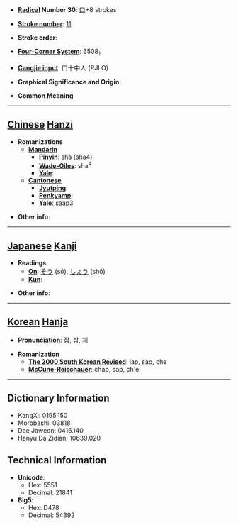 * '''[[Wiktionary:Chinese radical index| Radical]] Number 30''': [[Wiktionary:Chinese radical index 口|口]]+8 strokes

* '''[[Wiktionary:Chinese total strokes index|Stroke number]]''': [[Wiktionary:Chinese total strokes index 11|11]]

* '''Stroke order''': 

* '''[[Wiktionary:Chinese four corner index|Four-Corner System]]''': 6508<sub>1</sub>

* '''[[Wiktionary:Chinese Cangjie index|Cangjie input]]''': 口十中人 (RJLO)

* '''Graphical Significance and Origin''': 

* '''Common Meaning'''

----

== [[Chinese]] [[Hanzi]] ==

* '''Romanizations'''
** '''[[Mandarin]]'''
*** '''[[Pinyin]]''': shà (sha4)
*** '''[[Wade-Giles]]''': sha<sup>4</sup>
*** '''[[Yale]]''': 
** '''[[Cantonese]]'''
*** '''[[Jyutping]]''':
*** '''[[Penkyamp]]''': 
*** '''[[Yale]]''': saap3

* '''Other info''': 

----

== [[Japanese]] [[Kanji]] ==

* '''Readings'''
** '''[[On]]''': [[そう]] (sō), [[しょう]] (shō)
** '''[[Kun]]''': 

* '''Other info''':  

----

== [[Korean]] [[Hanja]] ==

* '''Pronunciation''': 잡, 삽, 체

* '''Romanization'''
** '''[[The 2000 South Korean Revised Romanization|The 2000 South Korean Revised]]''': jap, sap, che
** '''[[McCune-Reischauer]]''': chap, sap, ch'e

----

== Dictionary Information ==

* KangXi: 0195.150
* Morobashi: 03818
* Dae Jaweon: 0416.140
* Hanyu Da Zidian: 10639.020

== Technical Information ==

* '''Unicode''':
** Hex: 5551
** Decimal: 21841
* '''Big5''':
** Hex: D478
** Decimal: 54392